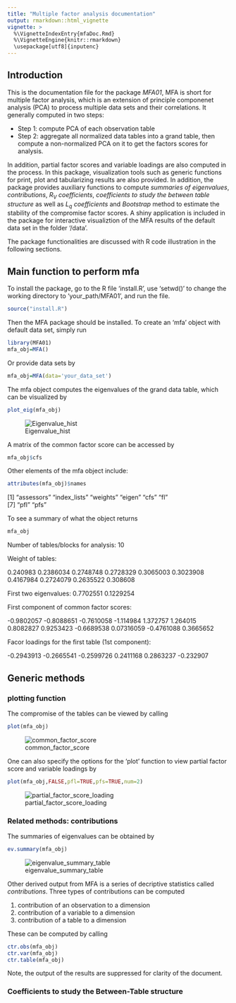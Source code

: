 ```yaml
---
title: "Multiple factor analysis documentation"
output: rmarkdown::html_vignette
vignette: >
  %\VignetteIndexEntry{mfaDoc.Rmd}
  %\VignetteEngine{knitr::rmarkdown}
  \usepackage[utf8]{inputenc}
---
```


## Introduction
This is the documentation file for the package *MFA01*, MFA is short for multiple factor analysis, which is an extension of principle componenet analysis (PCA) to process multiple data sets and their correlations. It generally computed in two steps:

* Step 1: compute PCA of each observation table
* Step 2: aggregate all normalized data tables into a grand table, then compute a non-normalized PCA on it to get the factors scores for analysis.

In addition, partial factor scores and variable loadings are also computed in the process. In this package, visualization tools such as generic functions for print, plot and tabularizing results are also provided. In addition, the package provides auxiliary functions to compute _summaries of eigenvalues_, _contributions_, _$R_V$ coefficients_, _coefficients to study the between table structure_ as well as _$L_q$ coefficients_ and _Bootstrap_ method to estimate the stability of the compromise factor scores. A shiny application is included in the package for interactive visualiztion of the MFA results of the default data set in the folder '/data'. 

The package functionalities are discussed with R code illustration in the following sections.

## Main function to perform mfa

To install the package, go to the R file 'install.R', use 'setwd()' to change the working directory to 'your_path/MFA01', and run the file.
```r
source("install.R")
```

Then the MFA package should be installed. To create an 'mfa' object with default data set, simply run
```r
library(MFA01)
mfa_obj=MFA()
```

Or provide data sets by
```r
mfa_obj=MFA(data='your_data_set')
```

The mfa object computes the eigenvalues of the grand data table, which can be visualized by 
```r
plot_eig(mfa_obj)
```

![Eigenvalue_hist](dig_bar.png)

A matrix of the common factor score can be accessed by

```r
mfa_obj$cfs
```

Other elements of the mfa object include: 

```r
attributes(mfa_obj)$names
```

[1] "assessors"   "index_lists" "weights"     "eigen"       "cfs"         "fl"         
[7] "pfl"         "pfs"  

To see a summary of what the object returns

```r
mfa_obj
```

Number of tables/blocks for analysis: 10 

Weight of tables: 

 0.240983 0.2386034 0.2748748 0.2728329 0.3065003 0.3023908 0.4167984 0.2724079 0.2635522 0.308608 
 
First two eigenvalues:  0.7702551 0.1229254 

First component of common factor scores:  

 -0.9802057 -0.8088651 -0.7610058 -1.114984 1.372757 1.264015 0.8082827 0.9253423 -0.6689538 0.07316059 -0.4761088 0.3665652 
 
Facor loadings for the first table (1st component): 

 -0.2943913 -0.2665541 -0.2599726 0.2411168 0.2863237 -0.232907 
 
## Generic methods

### plotting function

The compromise of the tables can be viewed by calling

```r
plot(mfa_obj)
```

![common_factor_score](cfs_plot.png)

One can also specify the options for the 'plot' function to view partial factor score and variable loadings by

```r
plot(mfa_obj,FALSE,pfl=TRUE,pfs=TRUE,num=2)
```

![partial_factor_score_loading](pfs_pfl_plot.png)

### Related methods: contributions

The summaries of eigenvalues can be obtained by

```r
ev.summary(mfa_obj)
```

![eigenvalue_summary_table](eig_table.png)

Other derived output from MFA is a series of decriptive statistics called _contributions_. Three types of contributions can be computed 

1. contribution of an observation to a dimension
1. contribution of a variable to a dimension
1. contribution of a table to a dimension

These can be computed by calling
```r
ctr.obs(mfa_obj)
ctr.var(mfa_obj)
ctr.table(mfa_obj)
```

Note, the output of the results are suppressed for clarity of the document.

### Coefficients to study the Between-Table structure



